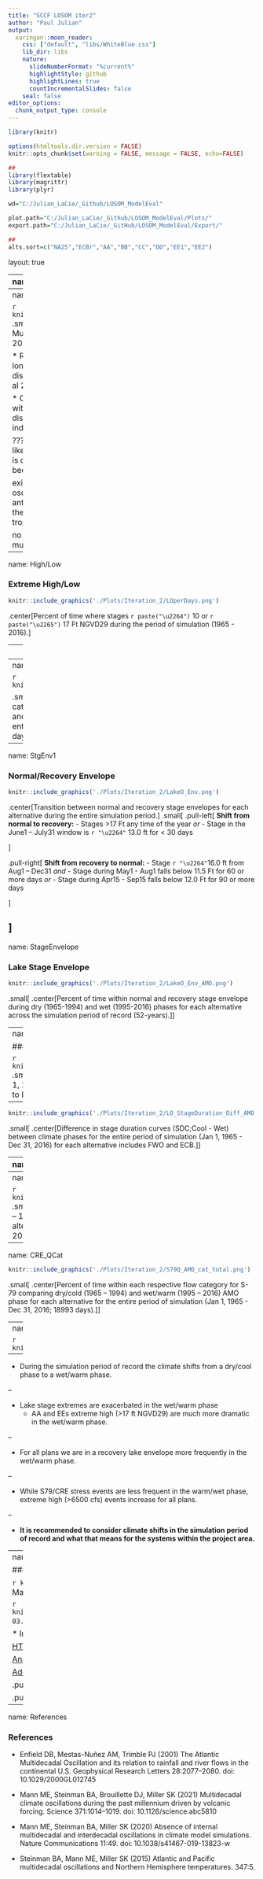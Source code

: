 ```yaml
---
title: "SCCF LOSOM iter2"
author: "Paul Julian"
output:
  xaringan::moon_reader:
    css: ["default", "libs/WhiteBlue.css"]
    lib_dir: libs
    nature:
      slideNumberFormat: "%current%" 
      highlightStyle: github
      highlightLines: true
      countIncrementalSlides: false
    seal: false
editor_options: 
  chunk_output_type: console
---
```


```r
library(knitr)

options(htmltools.dir.version = FALSE)
knitr::opts_chunk$set(warning = FALSE, message = FALSE, echo=FALSE)

##
library(flextable)
library(magrittr)
library(plyr)

wd="C:/Julian_LaCie/_Github/LOSOM_ModelEval"

plot.path="C:/Julian_LaCie/_Github/LOSOM_ModelEval/Plots/"
export.path="C:/Julian_LaCie/_GitHub/LOSOM_ModelEval/Export/"

##
alts.sort=c("NA25","ECBr","AA","BB","CC","DD","EE1","EE2")
```

layout: true

<div class="my-footer">
<span>  </span>
</div>

---
name: title
class: left, middle

### Lake Okeechobee System Operating Manual

.pull-left[
#### Iteration 2 Modeling - <br>Evaluation Technical workshop<br>Climate perspective

*Sanibel-Captiva Conservation Foundation*

*Conservancy of Southwest Florida*

`r paste(format(as.Date("2021-06-29"),"%B %d, %Y"),"<br>(Updated:", format(as.Date(Sys.Date()),"%B %d, %Y"),")")`

]
<!-- this ends up being the title slide since seal = FALSE-->

.pull-right[
```r
knitr::include_graphics('./Plots/SCCF Logo knockout_c.png')
```

```r
knitr::include_graphics('./Plots/ConSWFL.jpeg')
```

]

.footnote[
Paul Julian PhD [`r fontawesome::fa("fas fa-envelope")`](mailto: pjulian@sccf.org)
]

---
name: climate

```r

knitr::include_graphics('./Plots/Kaplan_AMO.png')
```
.small[
.center[Monthly observed Atlantic Multidecadal Oscillation (AMO) Index from 1856 to 2021 for the northern Atlantic (Enfield et al. 2001).]
]


* Recent debate on AMO index suggest decadal or longer-term internal oscillatory signals that
are distinguishable from climatic noise (see Steinman et al 2015; Mann et al 2020; Mann et al 2021).

* Only variability in the interannual range associated with the El Niño/Southern Oscillation is found to be distinguishable from the noise background.
  * Still an indicator of warm/cool phase shift. 

???
Mann et al 2021
indicates that apparent AMO like oscillatory variability during the past millennium is driven exclusively by volcanic radiative forcing because

existence of externally forced multidecadal oscillations that are a consequence of competing anthropogenic forcings during the historical era and the coincidental multidecadal pacing of explosive tropical volcanic activity in past centuries

no compelling evidence for a purely internal multidecadal AMO-like cycle.

---
name: High/Low

### Extreme High/Low

```r

knitr::include_graphics('./Plots/Iteration_2/LOperDays.png')
```

.center[Percent of time where stages `r paste("\u2264")` 10 or `r paste("\u2265")` 17 Ft NGVD29 during the period of simulation (1965 - 2016).]

---
name: High/Low2

### Extreme High/Low

```r

knitr::include_graphics('./Plots/Iteration_2/LO_AMO_perDays.png')
```

.center[Percent of time where stages `r paste("\u2264")` 10 or `r paste("\u2265")` 17 Ft NGVD29 during the period of simulation (1965 - 2016) broken down into dry (1965-1994) and wet (1995-2016) phases.]

---
name: Lake_StageCat

```r

knitr::include_graphics('./Plots/Iteration_2/LakeH_AMO_cat.png')
```

.small[
.center[Percent of time within each respective stage elevation category for Lake Okeechobee comparing dry/cold (1965 – 1994) and wet/warm (1995 – 2016) AMO phase for each alternative for the entire period of simulation (Jan 1, 1965 - Dec 31, 2016; 18993 days).]
]


---
name: StgEnv1

### Normal/Recovery Envelope

```r

knitr::include_graphics('./Plots/Iteration_2/LakeO_Env.png')
```
.center[Transition between normal and recovery stage envelopes for each alternative during the entire simulation period.]
.small[
.pull-left[
**Shift from normal to recovery:**
- Stages >17 Ft any time of the year
*or*
- Stage in the June1 – July31 window is `r "\u2264"` 13.0 ft for < 30 days

]

.pull-right[
**Shift from recovery to normal:**
- Stage `r "\u2264"`16.0 ft from Aug1 – Dec31
*and* 
- Stage during May1 - Aug1 falls below 11.5 Ft for 60 or more days
*or*
- Stage during Apr15 - Sep15 falls below 12.0 Ft for 90 or more days


]

]
---
name: StageEnvelope

### Lake Stage Envelope

```r

knitr::include_graphics('./Plots/Iteration_2/LakeO_Env_AMO.png')
```
.small[
.center[Percent of time within normal and recovery stage envelope during dry (1965-1994) and wet (1995-2016) phases for each alternative across the simulation period of record (52-years).]
]


---
name: LakeSDC

### Lake Stage Duration Curves

```r

knitr::include_graphics('./Plots/Iteration_2/LO_StageDuration_AMO.png')
```
.small[
.center[Stage duration curves for the entire period of simulation (Jan 1, 1965 - Dec 31, 2016) within each phase for each alternative compared to FWO (NA25) and ECB (ECBr).]
]

--

```r

knitr::include_graphics('./Plots/Iteration_2/LO_StageDuration_Diff_AMO.png')
```
.small[
.center[Difference in stage duration curves (SDC;Cool - Wet) between climate phases for the entire period of simulation (Jan 1, 1965 - Dec 31, 2016) for each alternative includes FWO and ECB.]
]

---
name: CRE

.left-column[
<br>
<br>

Daily time-series of S79 discharges for each alternative with mean discharge for dry/cool (1965 – 1994) and wet/warm (1995 – 2016) AMO phase depicted (red and blue, respectively).

.small[
* More extreme and longer duration discharges during warm/wet phase.
]
]

.right-column[
```r

knitr::include_graphics('./Plots/Iteration_2/S79Q_AMO_TS.png')
```

]

---
name: CRE_bxp

```r

knitr::include_graphics('./Plots/Iteration_2/S79Q_AMO_bxp.png')
```
.small[
.center[Boxplot of daily discharge comparing dry/cold (1965 – 1994) and wet/warm (1995 – 2016) AMO phase for each alternative for the entire period of simulation (Jan 1, 1965 - Dec 31, 2016).]
]

---
name: CRE_QCat

```r

knitr::include_graphics('./Plots/Iteration_2/S79Q_AMO_cat_total.png')
```

.small[
.center[Percent of time within each respective flow category for S-79 comparing dry/cold (1965 – 1994) and wet/warm (1995 – 2016) AMO phase for each alternative for the entire period of simulation (Jan 1, 1965 - Dec 31, 2016; 18993 days).]
]

---
name: conclusion

```r
knitr::include_graphics('./Plots/tenor.gif')
```

--

* During the simulation period of record the climate shifts from a dry/cool phase to a wet/warm phase.

--

* Lake stage extremes are exacerbated in the wet/warm phase
  * AA and EEs extreme high (>17 ft NGVD29) are much more dramatic in the wet/warm phase.

--

* For all plans we are in a recovery lake envelope more frequently in the wet/warm phase.

--

* While S79/CRE stress events are less frequent in the warm/wet phase, extreme high (>6500 cfs) events increase for all plans.

--

* **It is recommended to consider climate shifts in the simulation period of record and what that means for the systems within the project area. **

---
name: Acknowledgments

### Acknowledgments

```r
knitr::include_graphics("https://www.sfwmd.gov/sites/default/files/documents/sfwmd-seal-hq.png")
```
South Florida Water Management District ([DBHYDRO](https://www.sfwmd.gov/science-data/dbhydro))


```r
knitr::include_graphics("https://www.publications.usace.army.mil/Portals/76/Publications/EngineerStandardsGraphics/gs-03.gif")
```
US Army Corps of Engineers ([USACE LOSOM](https://www.saj.usace.army.mil/LOSOM/))

  * Interagency Modeling Center

[HTML Slide deck](https://sccf-tech.github.io/slides/LOSOM/SCCF_iter2_TechWorkshopClimate.html) | [PDF Slide deck](https://sccf-tech.github.io/slides/LOSOM/SCCF_iter2_TechWorkshopClimate.pdf) | [RMarkdown Source](https://github.com/SwampThingPaul/LOSOM_ModelEval) &copy; Julian (2021) [![Creative Commons License](https://i.creativecommons.org/l/by/4.0/88x31.png)](http://creativecommons.org/licenses/by/4.0/)

[Analysis Script](https://raw.githubusercontent.com/SwampThingPaul/LOSOM_ModelEval/main/src/iter2_eval_climate.R)

[Additional Supplemental Slides](https://sccf-tech.github.io/slides/LOSOM/SCCF_iter2_LOSOM); [Workshop #1 Presentation](https://sccf-tech.github.io/slides/LOSOM/SCCF_iter2_TechWorkshop)


.pull-left[
```r
knitr::include_graphics('./Plots/SCCF Logo knockout_c.png')
```
]

.pull-right[
```r
knitr::include_graphics('./Plots/ConSWFL.jpeg')
```
]

---
name: References

### References

* Enfield DB, Mestas-Nuñez AM, Trimble PJ (2001) The Atlantic Multidecadal Oscillation and its relation to rainfall and river flows in the continental U.S. Geophysical Research Letters 28:2077–2080. doi: 10.1029/2000GL012745

* Mann ME, Steinman BA, Brouillette DJ, Miller SK (2021) Multidecadal climate oscillations during the past millennium driven by volcanic forcing. Science 371:1014–1019. doi: 10.1126/science.abc5810

* Mann ME, Steinman BA, Miller SK (2020) Absence of internal multidecadal and interdecadal oscillations in climate model simulations. Nature Communications 11:49. doi: 10.1038/s41467-019-13823-w

* Steinman BA, Mann ME, Miller SK (2015) Atlantic and Pacific multidecadal oscillations and Northern Hemisphere temperatures. 347:5.

